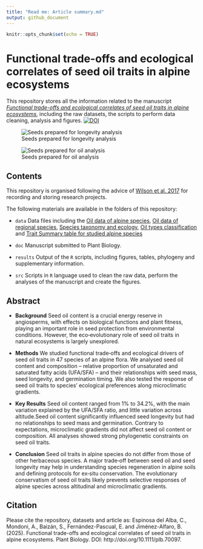 ```yaml
---
title: "Read me: Article summary.md"
output: github_document
---
```


```r
knitr::opts_chunk$set(echo = TRUE)
```

# Functional trade-offs and ecological correlates of seed oil traits in alpine ecosystems

This repository stores all the information related to the manuscript [*Functional trade-offs and ecological correlates of seed oil traits in alpine ecosystems*](http://doi.org/10.1111/plb.70097), including the raw datasets, the scripts to perform data cleaning, analysis and figures. 
[![DOI](https://zenodo.org/badge/440159075.svg)](https://doi.org/10.5281/zenodo.16900176)

![Seeds prepared for longevity analysis](seeds_longevity.jpg)

![Seeds prepared for oil analysis](seeds_oil.jpg)

## Contents

This repository is organised following the advice of [Wilson et al. 2017](https://doi.org/10.1371/journal.pcbi.1005510) for recording and storing research projects.


The following materials are available in the folders of this repository:

* `data` Data files including the 
[Oil data of alpine species](https://github.com/clara-espinosa/Oilcontent_Longevity/blob/main/data/oil_alpinedata.csv),
[Oil data of regional species](https://github.com/clara-espinosa/Oilcontent_Longevity/blob/main/data/oil_regionaldata.csv), 
[Species taxonomy and ecology](https://github.com/clara-espinosa/Oilcontent_Longevity/blob/main/data/species_header.csv),
[Oil types classification](https://github.com/clara-espinosa/Oilcontent_Longevity/blob/main/data/FA_types.csv) and 
[Trait Summary table for studied alpine species](https://github.com/clara-espinosa/Oilcontent_Longevity/blob/main/data/species_traits.csv) 

* `doc` Manuscript submitted to Plant Biology.
* `results` Output of the `R` scripts, including figures, tables, phylogeny and supplementary information.
* `src` Scripts in `R` language used to clean the raw data, perform the analyses of the manuscript and create the figures.

## Abstract

* **Background** Seed oil content is a crucial energy reserve in angiosperms, with effects on biological functions and plant fitness, playing an important role in seed protection from environmental conditions. However, the eco‐evolutionary role of seed oil traits in natural ecosystems is largely unexplored.  

* **Methods** We studied functional trade‐offs and ecological drivers of seed oil traits in 47 species of an alpine flora. We analysed seed oil content and composition – relative proportion of unsaturated and saturated fatty acids (UFA/SFA) – and their relationships with seed mass, seed longevity, and germination timing. We also tested the response of seed oil traits to species' ecological preferences along microclimatic gradients.

* **Key Results**  Seed oil content ranged from 1% to 34.2%, with the main variation explained by the UFA/SFA ratio, and little variation across altitude.Seed oil content significantly influenced seed longevity but had no relationships to seed mass and germination. Contrary to expectations, microclimatic gradients did not affect seed oil content or composition. All analyses showed strong phylogenetic constraints on seed oil traits.

* **Conclusion** Seed oil traits in alpine species do not differ from those of other herbaceous species. A major trade‐off between seed oil and seed longevity may help in understanding species regeneration in alpine soils and defining protocols for ex‐situ conservation. The evolutionary conservatism of seed oil traits likely prevents selective responses of alpine species across altitudinal and microclimatic gradients.

## Citation

Please cite the repository, datasets and article as: Espinosa del Alba, C., Mondoni, A., Baizán, S., Fernández-Pascual, E. and Jiménez-Alfaro, B.(2025). Functional trade-offs and ecological correlates of seed oil traits in alpine ecosystems. Plant Biology. DOI: http://doi.org/10.1111/plb.70097.
